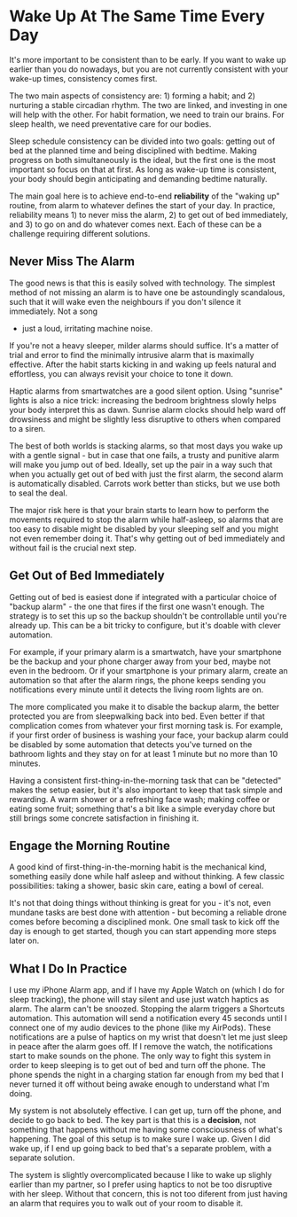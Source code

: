 # Wake Up At The Same Time Every Day

It's more important to be consistent than to be early. If you want to wake up
earlier than you do nowadays, but you are not currently consistent with your
wake-up times, consistency comes first.

The two main aspects of consistency are: 1) forming a habit; and 2) nurturing a
stable circadian rhythm. The two are linked, and investing in one will help with
the other. For habit formation, we need to train our brains. For sleep health,
we need preventative care for our bodies.

Sleep schedule consistency can be divided into two goals: getting out of bed at
the planned time and being disciplined with bedtime. Making progress on both
simultaneously is the ideal, but the first one is the most important so focus on
that at first. As long as wake-up time is consistent, your body should begin
anticipating and demanding bedtime naturally.

The main goal here is to achieve end-to-end **reliability** of the "waking up"
routine, from alarm to whatever defines the start of your day. In practice,
reliability means 1) to never miss the alarm, 2) to get out of bed immediately,
and 3) to go on and do whatever comes next. Each of these can be a challenge
requiring different solutions.

## Never Miss The Alarm

The good news is that this is easily solved with technology. The simplest method
of not missing an alarm is to have one be astoundingly scandalous, such that it
will wake even the neighbours if you don't silence it immediately. Not a song
- just a loud, irritating machine noise.

If you're not a heavy sleeper, milder alarms should suffice. It's a matter of
trial and error to find the minimally intrusive alarm that is maximally
effective. After the habit starts kicking in and waking up feels natural and
effortless, you can always revisit your choice to tone it down.

Haptic alarms from smartwatches are a good silent option. Using "sunrise" lights
is also a nice trick: increasing the bedroom brightness slowly helps your body
interpret this as dawn. Sunrise alarm clocks should help ward off drowsiness and
might be slightly less disruptive to others when compared to a siren.

The best of both worlds is stacking alarms, so that most days you wake up with a
gentle signal - but in case that one fails, a trusty and punitive alarm will
make you jump out of bed. Ideally, set up the pair in a way such that when you
actually get out of bed with just the first alarm, the second alarm is
automatically disabled. Carrots work better than sticks, but we use both to seal
the deal.

The major risk here is that your brain starts to learn how to perform the
movements required to stop the alarm while half-asleep, so alarms that are too
easy to disable might be disabled by your sleeping self and you might not even
remember doing it. That's why getting out of bed immediately and without fail is
the crucial next step.

## Get Out of Bed Immediately

Getting out of bed is easiest done if integrated with a particular choice of
"backup alarm" - the one that fires if the first one wasn't enough. The strategy
is to set this up so the backup shouldn't be controllable until you're already
up. This can be a bit tricky to configure, but it's doable with clever
automation.

For example, if your primary alarm is a smartwatch, have your smartphone be the
backup and your phone charger away from your bed, maybe not even in the bedroom.
Or if your smartphone is your primary alarm, create an automation so that after
the alarm rings, the phone keeps sending you notifications every minute until it
detects the living room lights are on.

The more complicated you make it to disable the backup alarm, the better
protected you are from sleepwalking back into bed. Even better if that
complication comes from whatever your first morning task is. For example, if
your first order of business is washing your face, your backup alarm could be
disabled by some automation that detects you've turned on the bathroom lights
and they stay on for at least 1 minute but no more than 10 minutes.

Having a consistent first-thing-in-the-morning task that can be "detected" makes
the setup easier, but it's also important to keep that task simple and
rewarding. A warm shower or a refreshing face wash; making coffee or eating some
fruit; something that's a bit like a simple everyday chore but still brings some
concrete satisfaction in finishing it.

## Engage the Morning Routine

A good kind of first-thing-in-the-morning habit is the mechanical kind,
something easily done while half asleep and without thinking. A few classic
possibilities: taking a shower, basic skin care, eating a bowl of cereal.

It's not that doing things without thinking is great for you - it's not, even
mundane tasks are best done with attention - but becoming a reliable drone comes
before becoming a disciplined monk. One small task to kick off the day is enough
to get started, though you can start appending more steps later on.

## What I Do In Practice

I use my iPhone Alarm app, and if I have my Apple Watch on (which I do for sleep
tracking), the phone will stay silent and use just watch haptics as alarm. The
alarm can't be snoozed. Stopping the alarm triggers a Shortcuts automation. This
automation will send a notification every 45 seconds until I connect one of my
audio devices to the phone (like my AirPods). These notifications are a pulse of
haptics on my wrist that doesn't let me just sleep in peace after the alarm goes
off. If I remove the watch, the notifications start to make sounds on the phone.
The only way to fight this system in order to keep sleeping is to get out of bed
and turn off the phone. The phone spends the night in a charging station far
enough from my bed that I never turned it off without being awake enough to
understand what I'm doing.

My system is not absolutely effective. I can get up, turn off the phone, and
decide to go back to bed. The key part is that this is a **decision**, not
something that happens without me having some consciousness of what's happening.
The goal of this setup is to make sure I wake up. Given I did wake up, if I end
up going back to bed that's a separate problem, with a separate solution.

The system is slightly overcomplicated because I like to wake up slighly earlier
than my partner, so I prefer using haptics to not be too disruptive with her
sleep. Without that concern, this is not too diferent from just having an alarm
that requires you to walk out of your room to disable it.

